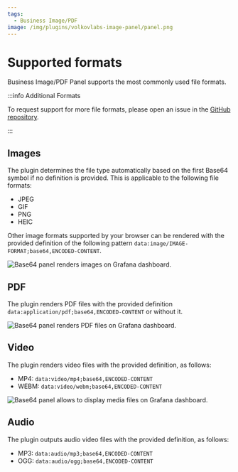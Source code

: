 ```yaml
---
tags:
  - Business Image/PDF
image: /img/plugins/volkovlabs-image-panel/panel.png
---
```



# Supported formats

Business Image/PDF Panel supports the most commonly used file formats.

:::info Additional Formats

To request support for more file formats, please open an issue in the [GitHub repository](https://github.com/VolkovLabs/volkovlabs-image-panel/issues).

:::

## Images

The plugin determines the file type automatically based on the first Base64 symbol if no definition is provided. This is applicable to the following file formats:

- JPEG
- GIF
- PNG
- HEIC

Other image formats supported by your browser can be rendered with the provided definition of the following pattern `data:image/IMAGE-FORMAT;base64,ENCODED-CONTENT`.

<Image
  title="Base64 panel renders images on Grafana dashboard."
  src="/img/plugins/volkovlabs-image-panel/panel.png"
/>

## PDF

The plugin renders PDF files with the provided definition `data:application/pdf;base64,ENCODED-CONTENT` or without it.

<Image
  title="Base64 panel renders PDF files on Grafana dashboard."
  src="/img/plugins/volkovlabs-image-panel/pdf.png"
/>

## Video

The plugin renders video files with the provided definition, as follows:

- MP4: `data:video/mp4;base64,ENCODED-CONTENT`
- WEBM: `data:video/webm;base64,ENCODED-CONTENT`

<Image
  title="Base64 panel allows to display media files on Grafana dashboard."
  src="/img/plugins/volkovlabs-image-panel/video-comments.png"
/>

## Audio

The plugin outputs audio video files with the provided definition, as follows:

- MP3: `data:audio/mp3;base64,ENCODED-CONTENT`
- OGG: `data:audio/ogg;base64,ENCODED-CONTENT`
